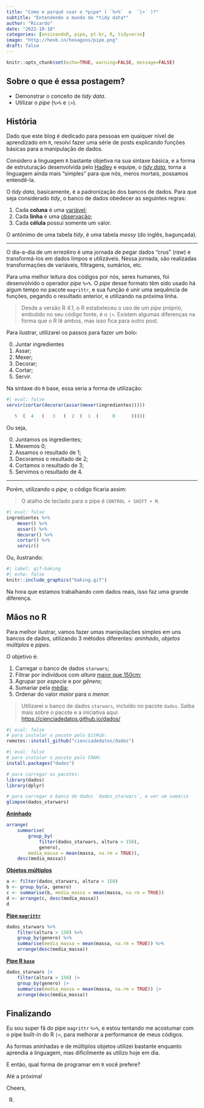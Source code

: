 ```yaml
---
title: "Como e porquê usar o *pipe* ( `%>%`  e  `|>` )?"
subtitle: "Entendendo o mundo do *tidy data*"
author: "Ricardo"
date: "2022-10-18"
categories: [ensinandoR, pipe, pt-br, R, tidyverse]
image: "http://hexb.in/hexagons/pipe.png"
draft: false
---
```


```r
knitr::opts_chunk$set(echo=TRUE, warning=FALSE, message=FALSE)
```

## Sobre o que é essa postagem?

-   Demonstrar o conceito de *tidy data*.
-   Utilizar o *pipe* (`%>%` e `|>`).

## História

Dado que este blog é dedicado para pessoas em quaiquer nível de aprendizado em `R`, resolvi fazer uma série de posts explicando funções básicas para a manipulação de dados.

Considero a linguagem `R` bastante objetiva na sua sintaxe básica, e a forma de estruturação desenvolvida pelo [Hadley](https://twitter.com/hadleywickham) e equipe, o [*tidy data*](https://vita.had.co.nz/papers/tidy-data.html), torna a linguagem ainda mais "simples" para que nós, meros mortais, possamos entendê-la.

O *tidy data*, basicamente, é a padronização dos bancos de dados. Para que seja considerado *tidy*, o banco de dados obedecer as seguintes regras:

1.  Cada **coluna** é uma [variável]{.underline};
2.  Cada **linha** é uma [observação]{.underline};
3.  Cada **célula** possui somente um valor.

O antônimo de uma tabela *tidy*, é uma tabela *messy* (do inglês, bagunçada).

------------------------------------------------------------------------

O dia-a-dia de um errezêiro é uma jornada de pegar dados "crus" (*raw*) e transformá-los em dados limpos e utilizáveis. Nessa jornada, são realizadas transformações de variáveis, filtragens, sumários, etc.

Para uma melhor leitura dos códigos por nós, seres humanes, foi desenvolvido o operador *pipe* `%>%`. O *pipe* desse formato têm sido usado há algum tempo no pacote `magrittr`, e sua função é unir uma sequência de funções, pegando o resultado anterior, e utilizando na próxima linha.

> Desde a versão R 4.1, o R estabeleceu o uso de um *pipe* próprio, embutido no seu código fonte, é o `|>`.
> Existem algumas diferenças na forma que o R lê ambos, mas isso fica para outro post.

Para ilustrar, utilizarei os passos para fazer um bolo:

0.  Juntar ingredientes
1.  Assar;
2.  Mexer;
3.  Decorar;
4.  Cortar;
5.  Servir.

Na sintaxe do `R` base, essa seria a forma de utilização:

```r
#| eval: false
servir(cortar(decorar(assar(mexer(ingredientes)))))

   5  (  4   (   3   (  2  (  1  (     0      )))))
```

Ou seja,

0.  Juntamos os ingredientes;
1.  Mexemos 0;
2.  Assamos o resultado de 1;
3.  Decoramos o resultado de 2;
4.  Cortamos o resultado de 3;
5.  Servimos o resultado de 4.

------------------------------------------------------------------------

Porém, utilizando o *pipe*, o código ficaria assim:

> O atalho de teclado para o pipe é `CONTROL + SHIFT + M`.

```r
#| eval: false
ingredientes %>%
	mexer() %>%
	assar() %>%
	decorar() %>%
	cortar() %>%
	servir()
```


Ou, ilustrando:

```r
#| label: gif-baking
#| echo: false
knitr::include_graphics("baking.gif")
```


Na hora que estamos trabalhando com dados reais, isso faz uma grande diferença.


## Mãos no R

Para melhor ilustrar, vamos fazer umas manipulações simples em uns bancos de dados, utilizando 3 métodos diferentes: *aninhado*, *objetos múltiplos* e *pipes*.

O objetivo é:

1. Carregar o banco de dados `starwars`;
2. Filtrar por indivíduos com *altura* [maior que 150cm]{.underline};
3. Agrupar por *especie* e por *gênero*;
3. Sumariar pela [média]{.underline};
5. Ordenar do valor *maior* para o *menor.*

> Utilizarei o banco de dados `starwars`, incluído no pacote `dados`.
> Saiba mais sobre o pacote e a iniciativa aqui: [https://cienciadedatos.github.io/dados/](https://cienciadedatos.github.io/dados/)

```r
#| eval: false
# para instalar o pacote pelo GitHub:
remotes::install_github("cienciadedatos/dados")
```

```r
#| eval: false
# para instalar o pacote pelo CRAN:
install.packages("dados")
```

```r
# para carregar os pacotes:
library(dados)
library(dplyr)

# para carregar o banco de dados `dados_starwars`, e ver um sumário
glimpse(dados_starwars)
```



**[Aninhado]{.underline}**

```r
arrange(
	summarise(
		group_by(
			filter(dados_starwars, altura > 150), 
			genero), 
		media_massa = mean(massa, na.rm = TRUE)),
	desc(media_massa))
```


**[Objetos múltiplos]{.underline}**

```r
a <- filter(dados_starwars, altura > 150)
b <- group_by(a, genero)
c <- summarise(b, media_massa = mean(massa, na.rm = TRUE))
d <- arrange(c, desc(media_massa))
d
```


**[Pipe `magrittr`]{.underline}**

```r
dados_starwars %>% 
	filter(altura > 150) %>% 
	group_by(genero) %>% 
	summarise(media_massa = mean(massa, na.rm = TRUE)) %>% 
	arrange(desc(media_massa))
```


**[Pipe R `base`]{.underline}**

```r
dados_starwars |> 
	filter(altura > 150) |> 
	group_by(genero) |> 
	summarise(media_massa = mean(massa, na.rm = TRUE)) |> 
	arrange(desc(media_massa))
```



## Finalizando

Eu sou super fã do pipe `magrittr` `%>%`, e estou tentando me acostumar com o pipe built-in do R `|>`, para melhorar a performance de meus códigos. 

As formas aninhadas e de múltiplos objetos utilizei bastante enquanto aprendia a linguagem, mas dificilmente as utilizo hoje em dia.

E então, qual forma de programar em `R` você prefere?

Até a próxima!

Cheers,

R.









